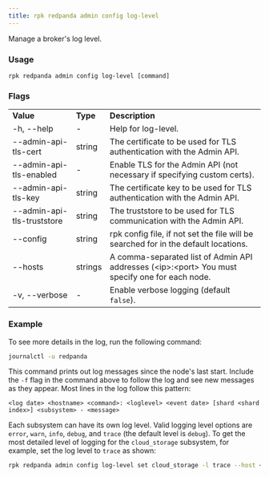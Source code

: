 ```yaml
---
title: rpk redpanda admin config log-level
---
```


<head>
  <meta name="title" content="rpk redpanda admin config log-level | Redpanda Docs" />
  <meta name="description" content="rpk redpanda admin config log-level" />
</head>

Manage a broker's log level.

### Usage

```
rpk redpanda admin config log-level [command]
```

### Flags

<table>
  <tbody>
    <tr>
      <td>
        <strong> Value</strong>
      </td>
      <td>
        <strong> Type</strong>
      </td>
      <td>
        <strong> Description</strong>
      </td>
    </tr>
    <tr>
      <td>-h, --help</td>
      <td>-</td>
      <td> Help for log-level.</td>
    </tr>
    <tr>
      <td>--admin-api-tls-cert</td>
      <td>string</td>
      <td>
        The certificate to be used for TLS authentication with the Admin API.
      </td>
    </tr>
    <tr>
      <td>--admin-api-tls-enabled</td>
      <td>-</td>
      <td>
        Enable TLS for the Admin API (not necessary if specifying custom certs).
      </td>
    </tr>
    <tr>
      <td>--admin-api-tls-key</td>
      <td>string</td>
      <td>
        The certificate key to be used for TLS authentication with the Admin
        API.
      </td>
    </tr>
    <tr>
      <td>--admin-api-tls-truststore</td>
      <td>string</td>
      <td>
        The truststore to be used for TLS communication with the Admin API.
      </td>
    </tr>
    <tr>
      <td>--config</td>
      <td>string</td>
      <td>
        rpk config file, if not set the file will be searched for in the default
        locations.
      </td>
    </tr>
    <tr>
      <td>--hosts</td>
      <td>strings</td>
      <td>
        A comma-separated list of Admin API addresses (&lt;ip&gt;:&lt;port&gt; You must
        specify one for each node.
      </td>
    </tr>
    <tr>
      <td>-v, --verbose</td>
      <td>-</td>
      <td>
        Enable verbose logging (default <code>false</code>).
      </td>
    </tr>
  </tbody>
</table>

### Example

To see more details in the log, run the following command:

```bash
journalctl -u redpanda
```

This command prints out log messages since the node's last start. Include the `-f` flag in the command above to follow the log and see new messages as they appear. Most lines in the log follow this pattern:

```
<log date> <hostname> <command>: <loglevel> <event date> [shard <shard index>] <subsystem> - <message>
```

Each subsystem can have its own log level. Valid logging level options are `error`, `warn`, `info`, `debug`, and `trace` (the default level is `debug`).  To get the most detailed level of logging for the `cloud_storage` subsystem, for example, set the log level to `trace` as shown:

```bash
rpk redpanda admin config log-level set cloud_storage -l trace --host <hostname_or_ip>:9644
```


 
